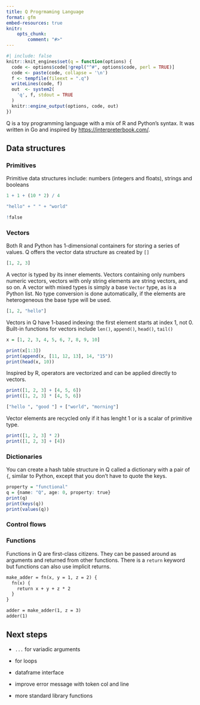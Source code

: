 ```yaml
---
title: Q Progrmaming Language
format: gfm
embed-resources: true
knitr:
    opts_chunk:
        comment: "#>"
---
```


```r
#| include: false
knitr::knit_engines$set(q = function(options) {
  code <- options$code[!grepl("^#", options$code, perl = TRUE)]
  code <- paste(code, collapse = '\n')
  f <- tempfile(fileext = ".q")
  writeLines(code, f)
  out  <- system2(
    'q', f, stdout = TRUE
  )
  knitr::engine_output(options, code, out)
})
```

Q is a toy programming language with a mix of R and Python's syntax. It was written in Go and inspired by <https://interpreterbook.com/>.


## Data structures

### Primitives

Primitive data structures include: numbers (integers and floats), strings and booleans

```q
1 + 1 + (10 * 2) / 4
```


```q
"hello" + " " + "world"
```

```q
!false
```

### Vectors

Both R and Python has 1-dimensional containers for storing a series of values. Q offers the vector data structure as created by `[]`

```q
[1, 2, 3]
```

A vector is typed by its inner elements. Vectors containing only numbers numeric vectors, vectors with only string elements are string vectors, and so on. A vector with mixed types is simply a base `Vector` type, as is a Python list. No type conversion is done automatically, if the elements are heterogeneous the base type will be used.

```q
[1, 2, "hello"]
```

Vectors in Q have 1-based indexing: the first element starts at index 1, not 0. Built-in functions for vectors include `len()`, `append()`, `head()`, `tail()`

```q
x = [1, 2, 3, 4, 5, 6, 7, 8, 9, 10]

print(x[1:3])
print(append(x, [11, 12, 13], 14, "15"))
print(head(x, 10))
```

Inspired by R, operators are vectorized and can be applied directly to vectors.

```q
print([1, 2, 3] + [4, 5, 6])
print([1, 2, 3] * [4, 5, 6])
```

```q
["hello ", "good "] + ["world", "morning"]
```

Vector elements are recycled only if it has lenght 1 or is a scalar of primitive type.

```q
print([1, 2, 3] * 2)
print([1, 2, 3] + [4])
```

### Dictionaries

You can create a hash table structure in Q called a dictionary with a pair of `{`, similar to Python, except that you don't have to quote the keys.


```q
property = "functional"
q = {name: "Q", age: 0, property: true}
print(q)
print(keys(q))
print(values(q))
```

### Control flows


### Functions

Functions in Q are first-class citizens. They can be passed around as arguments and returned from other functions. There is a `return` keyword but functions can also use implicit returns.


```markdown
make_adder = fn(x, y = 1, z = 2) {
  fn(x) {
    return x + y + z * 2
  }
}

adder = make_adder(1, z = 3)
adder(1)
```

## Next steps

* `...` for variadic arguments

* for loops

* dataframe interface

* improve error message with token col and line

* more standard library functions
